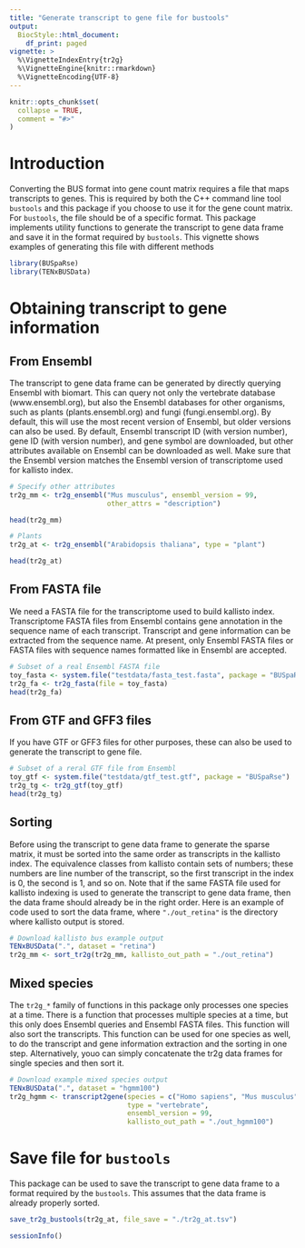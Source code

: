 ```yaml
---
title: "Generate transcript to gene file for bustools"
output: 
  BiocStyle::html_document:
    df_print: paged
vignette: >
  %\VignetteIndexEntry{tr2g}
  %\VignetteEngine{knitr::rmarkdown}
  %\VignetteEncoding{UTF-8}
---
```


```r
knitr::opts_chunk$set(
  collapse = TRUE,
  comment = "#>"
)
```

# Introduction

Converting the BUS format into gene count matrix requires a file that maps transcripts to genes. This is required by both the C++ command line tool `bustools` and this package if you choose to use it for the gene count matrix. For `bustools`, the file should be of a specific format. This package implements utility functions to generate the transcript to gene data frame and save it in the format required by `bustools`. This vignette shows examples of generating this file with different methods

```r
library(BUSpaRse)
library(TENxBUSData)
```

# Obtaining transcript to gene information
## From Ensembl
The transcript to gene data frame can be generated by directly querying Ensembl with biomart. This can query not only the vertebrate database (www.ensembl.org), but also the Ensembl databases for other organisms, such as plants (plants.ensembl.org) and fungi (fungi.ensembl.org). By default, this will use the most recent version of Ensembl, but older versions can also be used. By default, Ensembl transcript ID (with version number), gene ID (with version number), and gene symbol are downloaded, but other attributes available on Ensembl can be downloaded as well. Make sure that the Ensembl version matches the Ensembl version of transcriptome used for kallisto index.
```r
# Specify other attributes
tr2g_mm <- tr2g_ensembl("Mus musculus", ensembl_version = 99, 
                        other_attrs = "description")
```

```r
head(tr2g_mm)
```

```r
# Plants
tr2g_at <- tr2g_ensembl("Arabidopsis thaliana", type = "plant")
```

```r
head(tr2g_at)
```

## From FASTA file
We need a FASTA file for the transcriptome used to build kallisto index. Transcriptome FASTA files from Ensembl contains gene annotation in the sequence name of each transcript. Transcript and gene information can be extracted from the sequence name. At present, only Ensembl FASTA files or FASTA files with sequence names formatted like in Ensembl are accepted.
```r
# Subset of a real Ensembl FASTA file
toy_fasta <- system.file("testdata/fasta_test.fasta", package = "BUSpaRse")
tr2g_fa <- tr2g_fasta(file = toy_fasta)
head(tr2g_fa)
```

## From GTF and GFF3 files
If you have GTF or GFF3 files for other purposes, these can also be used to generate the transcript to gene file.
```r
# Subset of a reral GTF file from Ensembl
toy_gtf <- system.file("testdata/gtf_test.gtf", package = "BUSpaRse")
tr2g_tg <- tr2g_gtf(toy_gtf)
head(tr2g_tg)
```

## Sorting
Before using the transcript to gene data frame to generate the sparse matrix, it must be sorted into the same order as transcripts in the kallisto index. The equivalence classes from kallisto contain sets of numbers; these numbers are line number of the transcript, so the first transcript in the index is 0, the second is 1, and so on. Note that if the same FASTA file used for kallisto indexing is used to generate the transcript to gene data frame, then the data frame should already be in the right order. Here is an example of code used to sort the data frame, where `"./out_retina"` is the directory where kallisto output is stored.

```r
# Download kallisto bus example output
TENxBUSData(".", dataset = "retina")
tr2g_mm <- sort_tr2g(tr2g_mm, kallisto_out_path = "./out_retina")
```

## Mixed species
The `tr2g_*` family of functions in this package only processes one species at a time. There is a function that processes multiple species at a time, but this only does Ensembl queries and Ensembl FASTA files. This function will also sort the transcripts. This function can be used for one species as well, to do the transcript and gene information extraction and the sorting in one step. Alternatively, youo can simply concatenate the tr2g data frames for single species and then sort it.
```r
# Download example mixed species output
TENxBUSData(".", dataset = "hgmm100")
tr2g_hgmm <- transcript2gene(species = c("Homo sapiens", "Mus musculus"),
                             type = "vertebrate",
                             ensembl_version = 99,
                             kallisto_out_path = "./out_hgmm100")
```

# Save file for `bustools`
This package can be used to save the transcript to gene data frame to a format required by the `bustools`. This assumes that the data frame is already properly sorted.
```r
save_tr2g_bustools(tr2g_at, file_save = "./tr2g_at.tsv")
```

```r
sessionInfo()
```

